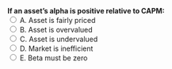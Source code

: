 ::: {.question-block}
<form onsubmit="event.preventDefault(); checkAnswer('module2_mcq_q40')" data-correct-answer="C">
<strong style="display: block;">If an asset’s alpha is positive relative to CAPM:</strong>
<label><input type="radio" name="module2_mcq_q40" value="A"> A. Asset is fairly priced</label><br>
<label><input type="radio" name="module2_mcq_q40" value="B"> B. Asset is overvalued</label><br>
<label><input type="radio" name="module2_mcq_q40" value="C"> C. Asset is undervalued</label><br>
<label><input type="radio" name="module2_mcq_q40" value="D"> D. Market is inefficient</label><br>
<label><input type="radio" name="module2_mcq_q40" value="E"> E. Beta must be zero</label><br>
</form>
<div id="feedback-module2_mcq_q40" class="feedback" data-status="" style="display:none;">
✅ Correct: C. Positive alpha means actual return > CAPM prediction → undervalued.
</div>
:::
